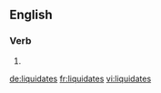 {{also|liquidâtes}}
==English==

===Verb===
{{head|en|verb form}}

# {{en-third-person singular of|liquidate}}

[[de:liquidates]]
[[fr:liquidates]]
[[vi:liquidates]]